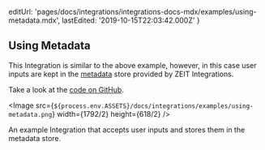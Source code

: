 
  editUrl:
    'pages/docs/integrations/integrations-docs-mdx/examples/using-metadata.mdx',
  lastEdited: '2019-10-15T22:03:42.000Z'
}

## Using Metadata

This Integration is similar to the above example, however, in this case user inputs are kept in the [metadata](/docs/integrations#using-the-metadata-store) store provided by ZEIT Integrations.

Take a look at the [code on GitHub](https://github.com/zeit/integrations/tree/master/using-metadata).

<Image
  src={`${process.env.ASSETS}/docs/integrations/examples/using-metadata.png`}
  width={1792/2}
  height={618/2}
/>
<Caption>An example Integration that accepts user inputs and stores them in the metadata store.</Caption>
